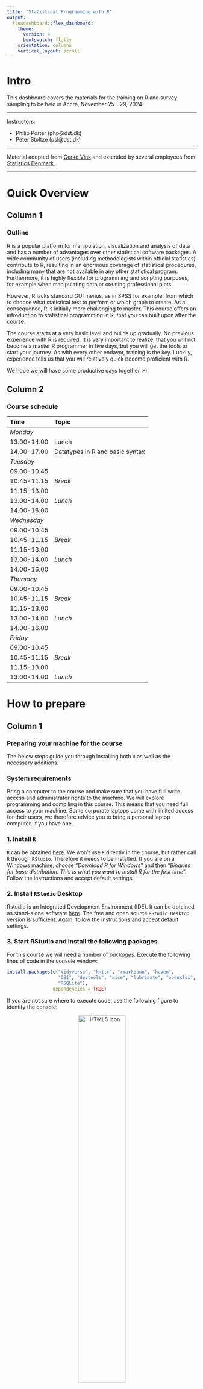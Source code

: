 ```yaml
---
title: "Statistical Programming with R"
output: 
  flexdashboard::flex_dashboard:
    theme: 
      version: 4
      bootswatch: flatly
    orientation: columns
    vertical_layout: scroll
---
```


# Intro {.sidebar}

This dashboard covers the materials for the training on R and survey sampling to be held in Accra, November 25 - 29, 2024.

---

Instructors: 

- Philip Porter (php@dst.dk)
- Peter Stoltze (psl@dst.dk)


---

Material adopted from [Gerko Vink](https://github.com/gerkovink/R) and extended by several employees from [Statistics Denmark](http://www.dst.dk/en/).


---
# Quick Overview

## Column 1

### Outline
R is a popular platform for manipulation, visualization and analysis of data and has a number of advantages over other statistical software packages. A wide community of users (including methodologists within official statistics) contribute to R, resulting in an enormous coverage of statistical procedures, including many that are not available in any other statistical program. Furthermore, it is highly flexible for programming and scripting purposes, for example when manipulating data or creating professional plots.

However, R lacks standard GUI menus, as in SPSS for example, from which to choose what statistical test to perform or which graph to create. As a consequence, R is initially more challenging to master. This course offers an introduction to statistical programming in R, that you can built upon after the course. 

The course starts at a very basic level and builds up gradually. No previous experience with R is required. It is very important to realize, that you will not become a master R programmer in five days, but you will get the tools to start your journey. As with every other endavor, training is the key. Luckily, experience tells us that you will relatively quick become proficient with R.  

We hope we will have some productive days together :-)

## Column 2

### Course schedule 

| Time        | Topic                                           |
|:------------|:------------------------------------------------|
| *Monday*    |                                                 |
| 13.00-14.00 | Lunch                                           |
| 14.00-17.00 | Datatypes in R and basic syntax                 |
| *Tuesday*   |                                                 |
| 09.00-10.45 |                                                 |
| 10.45-11.15 | *Break*                                         |
| 11.15-13.00 |                                                 |  
| 13.00-14.00 | *Lunch*                                         |
| 14.00-16.00 |                                                 |
| *Wednesday* |                                                 |
| 09.00-10.45 |                                                 |
| 10.45-11.15 | *Break*                                         |
| 11.15-13.00 |                                                 |  
| 13.00-14.00 | *Lunch*                                         |
| 14.00-16.00 |                                                 |
| *Thursday*  |                                                 |
| 09.00-10.45 |                                                 |
| 10.45-11.15 | *Break*                                         |
| 11.15-13.00 |                                                 |  
| 13.00-14.00 | *Lunch*                                         |
| 14.00-16.00 |                                                 |
| *Friday*    |                                                 |
| 09.00-10.45 |                                                 |
| 10.45-11.15 | *Break*                                         |
| 11.15-13.00 |                                                 |  
| 13.00-14.00 | *Lunch*                                         |



# How to prepare

## Column 1

### Preparing your machine for the course
The below steps guide you through installing both `R` as well as the necessary additions.

### **System requirements**

Bring a computer to the course and make sure that you have full write access and administrator rights to the machine. We will explore programming and compiling in this course. This means that you need full access to your machine. Some corporate laptops come with limited access for their users, we therefore advice you to bring a personal laptop computer, if you have one. 

### **1. Install `R`**
`R` can be obtained [here](https://cran.r-project.org). We won't use `R` directly in the course, but rather call `R` through `RStudio`. Therefore it needs to be installed. If you are on a Windows machine, choose "*Download R for Windows*" and then "*Binaries for base distribution. This is what you want to install R for the first time*". Follow the instructions and accept default settings. 

### **2. Install `RStudio` Desktop**

Rstudio is an Integrated Development Environment (IDE). It can be obtained as stand-alone software [here](https://www.posit.co/downloads/). The free and open source `RStudio Desktop` version is sufficient. Again, follow the instructions and accept default settings.

### **3. Start RStudio and install the following packages. **

For this course we will need a number of *packages*. Execute the following lines of code in the console window:

```r
install.packages(c("tidyverse", "knitr", "rmarkdown", "haven",
                   "DBI", "devtools", "mice", "lubridate", "openxlsx",
                   "RSQLite"), 
                 dependencies = TRUE)
```


If you are not sure where to execute code, use the following figure to identify the console:

<center>
<img src="console.png" alt="HTML5 Icon" width = 50%>
</center>

Just copy and paste the installation command and press the return key. When asked 

```r
Do you want to install from sources the package which needs 
compilation? (Yes/no/cancel)
```

type `Yes` in the console and press the return key. This might seem tricky first time, but installing packages will soon become second nature.

# Monday 

### Materials for Monday

We adapt the course as we go. To ensure that you work with the latest iteration of the course materials, I advice all course participants to access the materials online at [peterstoltze.github.io/R_Accra_2024](https://peterstoltze.github.io/R_Accra_2024/).

Lecture presentation and exercises will be made available here. Download the files and put them in their own directory.

- Part A: Introduction to R and RStudio
    - [Lecture A](Contents/Part A - Introduction/Lecture_A.html){target="_blank"}
    - [Practical A](Contents/Part A - Introduction/Practical_A_walkthrough.html){target="_blank"}
    - Files for Practical A:
        - [`notebook.R`](Contents/Part A - Introduction/notebook.R){target="_blank"}
        - [`markdown.Rmd`](Contents/Part A - Introduction/markdown.Rmd){target="_blank"}

- Part B: Datatypes in R and basic syntax
    - [Lecture B](Contents/Part B - Datatypes/Lecture_B.html){target="_blank"}
    - [Practical B](Contents/Part B - Datatypes/Practical_B.html){target="_blank"}
    - Files for Practical B:
        - [`boys.RData`](Contents/Part B - Datatypes/boys.RData){target="_blank"}
        - [Practical B (walkthrough)](Contents/Part B - Datatypes/Practical_B_Walkthrough.html){target="_blank"}

Lectures and practicals are in `html` format and open in a new browser pane. For some practicals there are supplementary files, that you should download and store in a folder on your own computer. Sometimes the supplementary material includes a walkthrough (solution) to the exercise, but try to solve the practical by yourself first.

# Tuesday

### Materials for Tuesday

We adapt the course as we go. To ensure that you work with the latest iteration of the course materials, I advice all course participants to access the materials online at [peterstoltze.github.io/R_Accra_2024](https://peterstoltze.github.io/R_Accra_2024/).

Lecture presentation and exercises will be made available here. Download the files and put them in their own directory.

<!-- - Part C: Packages and reading external data -->
<!-- - [Lecture C](Contents/Part C - External data/Lecture_C.html){target="_blank"} -->
<!-- - [Practical C](Contents/Part C - External data/Practical_C.html){target="_blank"} -->
<!-- - [Practical C (solutions)](Contents/Part C - External data/Practical_C_sol.html){target="_blank"} -->

<!-- - Part D: Data manipulation and tidyverse -->
<!-- - [Lecture D](Contents/Part D - Wrangling/Lecture_D.html){target="_blank"} -->
<!-- - [Practical D1](Contents/Part D - Wrangling/Practical_D1.html){target="_blank"} -->
<!-- - [Practical D2](Contents/Part D - Wrangling/Practical_D2.html){target="_blank"} -->

# Wednesday

### Materials for Wednesday

We adapt the course as we go. To ensure that you work with the latest iteration of the course materials, I advice all course participants to access the materials online at [peterstoltze.github.io/R_Accra_2024](https://peterstoltze.github.io/R_Accra_2024/).

Lecture presentation and exercises will be made available here. Download the files and put them in their own directory.

# Thursday

### Materials for Thursday

We adapt the course as we go. To ensure that you work with the latest iteration of the course materials, I advice all course participants to access the materials online at [peterstoltze.github.io/R_Accra_2024](https://peterstoltze.github.io/R_Accra_2024/).

Lecture presentation and exercises will be made available here. Download the files and put them in their own directory.

# Friday

### Materials for Friday

We adapt the course as we go. To ensure that you work with the latest iteration of the course materials, I advice all course participants to access the materials online at [peterstoltze.github.io/R_Accra_2024](https://peterstoltze.github.io/R_Accra_2024/).

Lecture presentation and exercises will be made available here. Download the files and put them in their own directory.



# Further studies

## Column 1

### What to do after the course

The following references are currently available for free, either as pdfs or as extensive webpages (written with [RMarkdown](https://rmarkdown.rstudio.com/) and [bookdown](https://bookdown.org/)). They are all very useful and we highly recommend them. 

- [R for Data Science](https://r4ds.had.co.nz): written by Hadley Wickham and Garrett Grolemund this book relies almost exclusively on the [tidyverse](https://www.tidyverse.org/) approach to data analysis. Many highly effective tools will be right at your fingertips after reading this book and working through the many exercises.
- [Advanced R](https://adv-r.hadley.nz/): You want to gain deeper knowledge of R and you wnat to learn from one of the most influential R contributors. This one is for you!
- [Rmarkdown](https://bookdown.org/yihui/rmarkdown/): A very thorough look at RMarkdown. No need to read everything, but if there is a subject you struggle with, take a look at the index.
- [ggplot2 - The book](https://ggplot2-book.org/): The ultimate guide to `ggplot` written by Hadley Wickham who is also the author to the package. It is quite long, but if you want to truely understand it, this is the place to start.

[Happy Git and GitHub for the useR ](https://happygitwithr.com/index.html) is a great introduction to version control using Git and GitHub together with RStudio. Written by Jenny Bryan in a very concise style. Version control is highly recommended as the backbone of a reproducible workflow!

I also recommend looking at [Awesome official statistics software](https://github.com/SNStatComp/awesome-official-statistics-software), which guides you to great resource for official statistics organised by GSBPM.

Finally we have to mention [ChatGPT](https://chat.openai.com/) which even in the free GPT-3.5 version is a quite capable R programmer! You can use ChatGPT to explain what a piece of R code is doing, or you can use ChatGPT to suggest code for a certain task. But as in every other setting, the more precise you are able to phrase the question, the better the answer will generally be. Of course, you need to validate the output from ChatGPT yourself, and of course no sensitive information should be handed over to ChatGPT. 